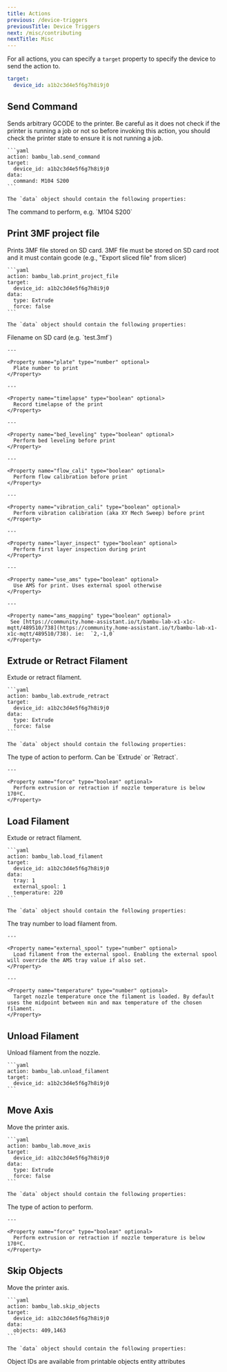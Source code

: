 ```yaml
---
title: Actions
previous: /device-triggers
previousTitle: Device Triggers
next: /misc/contributing
nextTitle: Misc
---
```


For all actions, you can specify a `target` property to specify the device to send the action to.

```yaml
target:
  device_id: a1b2c3d4e5f6g7h8i9j0
```

## Send Command

<Property name="action" type="bambu_lab.extrude_retract" required>
Sends arbitrary GCODE to the printer. Be careful as it does not check if the printer is running a job
or not so before invoking this action, you should check the printer state to ensure it is not running a job.

    ```yaml
    action: bambu_lab.send_command
    target:
      device_id: a1b2c3d4e5f6g7h8i9j0
    data:
      command: M104 S200
    ```

    The `data` object should contain the following properties:

  <Accordion title="data" defaultOpen>
    <Property name="command" type="string" required>
      The command to perform, e.g. `M104 S200`
    </Property>
  </Accordion>
</Property>

## Print 3MF project file

<Property name="action" type="bambu_lab.print_project_file" required>
Prints 3MF file stored on SD card. 3MF file must be stored on SD card root and it must contain gcode (e.g., "Export sliced file" from slicer)

    ```yaml
    action: bambu_lab.print_project_file
    target:
      device_id: a1b2c3d4e5f6g7h8i9j0
    data:
      type: Extrude
      force: false
    ```

    The `data` object should contain the following properties:

  <Accordion title="data" defaultOpen>
    <Property name="filepath" type="string" required>
     Filename on SD card (e.g. `test.3mf`)
    </Property>

    ---

    <Property name="plate" type="number" optional>
      Plate number to print
    </Property>

    ---

    <Property name="timelapse" type="boolean" optional>
      Record timelapse of the print
    </Property>

    ---

    <Property name="bed_leveling" type="boolean" optional>
      Perform bed leveling before print
    </Property>

    ---

    <Property name="flow_cali" type="boolean" optional>
      Perform flow calibration before print
    </Property>

    ---

    <Property name="vibration_cali" type="boolean" optional>
      Perform vibration calibration (aka XY Mech Sweep) before print
    </Property>

    ---

    <Property name="layer_inspect" type="boolean" optional>
      Perform first layer inspection during print
    </Property>

    ---

    <Property name="use_ams" type="boolean" optional>
      Use AMS for print. Uses external spool otherwise
    </Property>

    ---

    <Property name="ams_mapping" type="boolean" optional>
     See [https://community.home-assistant.io/t/bambu-lab-x1-x1c-mqtt/489510/738](https://community.home-assistant.io/t/bambu-lab-x1-x1c-mqtt/489510/738). ie:  `2,-1,0`
    </Property>

  </Accordion>
</Property>

## Extrude or Retract Filament

<Property name="action" type="bambu_lab.extrude_retract" required>
  Extude or retract filament.

    ```yaml
    action: bambu_lab.extrude_retract
    target:
      device_id: a1b2c3d4e5f6g7h8i9j0
    data:
      type: Extrude
      force: false
    ```

    The `data` object should contain the following properties:

  <Accordion title="data" defaultOpen>
    <Property name="type" type="string" required>
      The type of action to perform. Can be `Extrude` or `Retract`.
    </Property>

    ---

    <Property name="force" type="boolean" optional>
      Perform extrusion or retraction if nozzle temperature is below 170ºC.
    </Property>

  </Accordion>
</Property>

## Load Filament

<Property name="action" type="bambu_lab.load_filament" required>
  Extude or retract filament.

    ```yaml
    action: bambu_lab.load_filament
    target:
      device_id: a1b2c3d4e5f6g7h8i9j0
    data:
      tray: 1
      external_spool: 1
      temperature: 220
    ```

    The `data` object should contain the following properties:

  <Accordion title="data" defaultOpen>
    <Property name="tray" type="number" required>
     The tray number to load filament from.
    </Property>

    ---

    <Property name="external_spool" type="number" optional>
      Load filament from the external spool. Enabling the external spool will override the AMS tray value if also set.
    </Property>

    ---

    <Property name="temperature" type="number" optional>
      Target nozzle temperature once the filament is loaded. By default uses the midpoint between min and max temperature of the chosen filament.
    </Property>

  </Accordion>
</Property>

## Unload Filament

<Property name="action" type="bambu_lab.load_filament" required>
  Unload filament from the nozzle.

    ```yaml
    action: bambu_lab.unload_filament
    target:
      device_id: a1b2c3d4e5f6g7h8i9j0
    ```

</Property>

## Move Axis

<Property name="action" type="bambu_lab.move_axis" required>
  Move the printer axis.

    ```yaml
    action: bambu_lab.move_axis
    target:
      device_id: a1b2c3d4e5f6g7h8i9j0
    data:
      type: Extrude
      force: false
    ```

    The `data` object should contain the following properties:

  <Accordion title="data" defaultOpen>
    <Property name="type" type="string" required>
      The type of action to perform.
    </Property>

    ---

    <Property name="force" type="boolean" optional>
      Perform extrusion or retraction if nozzle temperature is below 170ºC.
    </Property>

  </Accordion>
</Property>

## Skip Objects

<Property name="action" type="bambu_lab.move_axis" required>
  Move the printer axis.
  
    ```yaml
    action: bambu_lab.skip_objects
    target:
      device_id: a1b2c3d4e5f6g7h8i9j0
    data:
      objects: 409,1463
    ```

    The `data` object should contain the following properties:

  <Accordion title="data" defaultOpen>
    <Property name="objects" type="string" required>
     Object IDs are available from printable objects entity attributes	
    </Property>
  </Accordion>
</Property>
